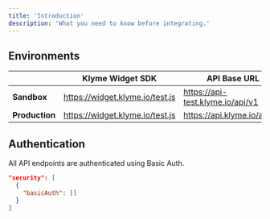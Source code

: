 ```yaml
---
title: 'Introduction'
description: 'What you need to know before integrating.'
---
```


## Environments

|                | **Klyme Widget SDK**            | **API Base URL**                 |
| -------------- | ------------------------------- | -------------------------------- |
| **Sandbox**    | https://widget.klyme.io/test.js | https://api-test.klyme.io/api/v1 |
| **Production** | https://widget.klyme.io/test.js | https://api.klyme.io/api/v1      |

## Authentication

All API endpoints are authenticated using Basic Auth.

```json
"security": [
  {
    "basicAuth": []
  }
]
```
